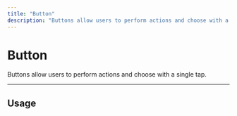 ```yaml
---
title: "Button"
description: "Buttons allow users to perform actions and choose with a single tap."
---
```


# Button

Buttons allow users to perform actions and choose with a single tap.

<ComponentLinks component="button" reactAriaHook="useButton" />

---

 

 

## Usage

<CodeDemo title="Usage" files={buttonContent.usage} />